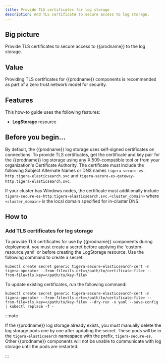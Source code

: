 ```yaml
---
title: Provide TLS certificates for log storage
description: Add TLS certificate to secure access to log storage.
---
```


## Big picture

Provide TLS certificates to secure access to {{prodname}} to the log storage.

## Value

Providing TLS certificates for {{prodname}} components is recommended as part of a zero trust network model for security.

## Features

This how-to guide uses the following features:

- **LogStorage** resource

## Before you begin...

By default, the {{prodname}} log storage uses self-signed certificates on connections. To provide TLS certificates,
get the certificate and key pair for the {{prodname}} log storage using any X.509-compatible tool or from your organization's
Certificate Authority. The certificate must include the following Subject Alternate Names or DNS names `tigera-secure-es-http.tigera-elasticsearch.svc` and `tigera-secure-es-gateway-http.tigera-elasticsearch.svc`.

If your cluster has Windows nodes, the certificate must additionally include `tigera-secure-es-http.tigera-elasticsearch.svc.<cluster_domain>` where `<cluster_domain>` is the local domain specified for in-cluster DNS.

## How to

### Add TLS certificates for log storage

To provide TLS certificates for use by {{prodname}} components during deployment, you must create a secret before applying the 'custom-resource.yaml' or before creating the LogStorage resource. Use the following command to create a secret:

```batch
kubectl create secret generic tigera-secure-elasticsearch-cert -n tigera-operator --from-file=tls.crt=</path/to/certificate-file> --from-file=tls.key=</path/to/key-file>
```

To update existing certificates, run the following command:

```batch
kubectl create secret generic tigera-secure-elasticsearch-cert -n tigera-operator --from-file=tls.crt=</path/to/certificate-file> --from-file=tls.key=</path/to/key-file> --dry-run -o yaml --save-config | kubectl replace -f -
```

:::note

If the {{prodname}} log storage already exists, you must manually delete the log storage pods one by one
after updating the secret. These pods will be in the `tigera-elasticsearch` namespace with the prefix, `tigera-secure-es`.
Other {{prodname}} components will not be unable to communicate with log storage until the pods are restarted.

:::
